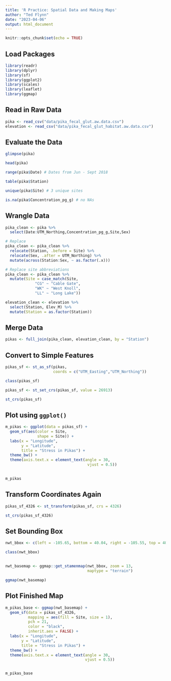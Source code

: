 ```yaml
---
title: 'R Practice: Spatial Data and Making Maps'
author: "Ted Flynn"
date: "2023-04-06"
output: html_document
---
```


```r
knitr::opts_chunk$set(echo = TRUE)
```

## Load Packages
```r
library(readr)
library(dplyr)
library(sf)
library(ggplot2)
library(scales)
library(leaflet)
library(ggmap)
```

## Read in Raw Data
```r
pika <- read_csv("data/pika_fecal_glut.aw.data.csv")
elevation <- read_csv("data/pika_fecal_glut_habitat.aw.data.csv")
```

## Evaluate the Data
```r
glimpse(pika)

head(pika)

range(pika$Date) # Dates from Jun - Sept 2018

table(pika$Station) 

unique(pika$Site) # 3 unique sites

is.na(pika$Concentration_pg_g) # no NAs

```

## Wrangle Data
```r
pika_clean <- pika %>% 
  select(Date:UTM_Northing,Concentration_pg_g,Site,Sex)

# Replace 
pika_clean <- pika_clean %>% 
  relocate(Station, .before = Site) %>%
  relocate(Sex, .after = UTM_Northing) %>% 
  mutate(across(Station:Sex, ~ as.factor(.x)))

# Replace site abbreviations
pika_clean <- pika_clean %>% 
  mutate(Site = case_match(Site,
             "CG" ~ "Cable Gate",
             "WK" ~ "West Knoll",
             "LL" ~ "Long Lake"))

elevation_clean <- elevation %>% 
  select(Station, Elev_M) %>%
  mutate(Station = as.factor(Station))


```

## Merge Data
```r
pikas <- full_join(pika_clean, elevation_clean, by = "Station")

```

## Convert to Simple Features
```r
pikas_sf <- st_as_sf(pikas,
                     coords = c("UTM_Easting","UTM_Northing")) 

class(pikas_sf)

pikas_sf <- st_set_crs(pikas_sf, value = 26913)

st_crs(pikas_sf)
```

## Plot using `ggplot()`
```r
m_pikas <- ggplot(data = pikas_sf) +
  geom_sf(aes(color = Site,
              shape = Site)) +
  labs(x = "Longitude",
       y = "Latitude",
       title = "Stress in Pikas") +
  theme_bw() +
  theme(axis.text.x = element_text(angle = 30,
                                    vjust = 0.5))
  

m_pikas
```

## Transform Coordinates Again
```r
pikas_sf_4326 <- st_transform(pikas_sf, crs = 4326)

st_crs(pikas_sf_4326)
```

## Set Bounding Box
```r
nwt_bbox <- c(left = -105.65, bottom = 40.04, right = -105.55, top = 40.1)

class(nwt_bbox)
```

## 
```r
nwt_basemap <- ggmap::get_stamenmap(nwt_bbox, zoom = 13, 
                                    maptype = "terrain")

ggmap(nwt_basemap)
```

## Plot Finished Map
```r
m_pikas_base <- ggmap(nwt_basemap) +
  geom_sf(data = pikas_sf_4326,
          mapping = aes(fill = Site, size = 1),
          pch = 21,
          color = "black",
          inherit.aes = FALSE) +
  labs(x = "Longitude",
       y = "Latitude",
       title = "Stress in Pikas") +
  theme_bw() +
  theme(axis.text.x = element_text(angle = 30,
                                   vjust = 0.5))


m_pikas_base
```

